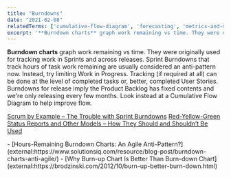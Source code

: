 ```yaml
---
title: "Burndowns"
date: "2021-02-08"
relatedTerms: ['cumulative-flow-diagram', 'forecasting', 'metrics-and-measurement', 'work-in-progress']
excerpt: '**Burndown charts** graph work remaining vs time. They were originally used for tracking'
---
```


**Burndown charts** graph work remaining vs time. They were originally used for tracking work in Sprints and across releases. Sprint Burndowns that track hours of task work remaining are usually considered an anti-pattern now. Instead, try limiting Work in Progress. Tracking (if required at all) can be done at the level of completed tasks or, better, completed User Stories. Burndowns for release imply the Product Backlog has fixed contents and we're only releasing every few months. Look instead at a Cumulative Flow Diagram to help improve flow.

[Scrum by Example – The Trouble with Sprint Burndowns]((/blog/scrummaster-tales-the-trouble-with-sprint-burndowns))
[Red-Yellow-Green Status Reports and Other Models – How They Should and Shouldn’t Be Used](/blog/red-yellow-green-or-rygrag-reports-how-they-hide-the-truth)

<HighlightBox heading="Resource Links" variant="resourceLinks">
- [Hours-Remaining Burndown Charts: An Agile Anti-Pattern?](external:https://www.solutionsiq.com/resource/blog-post/burndown-charts-anti-agile/)
- [Why Burn-up Chart Is Better Than Burn-down Chart](external:https://brodzinski.com/2012/10/burn-up-better-burn-down.html)
</HighlightBox>
